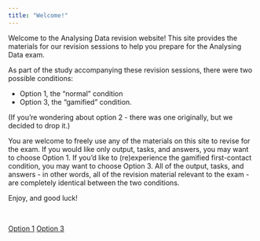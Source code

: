 ```yaml
---
title: "Welcome!"
---
```


Welcome to the Analysing Data revision website! This site provides the materials for our revision sessions to help you prepare for the Analysing Data exam.

As part of the study accompanying these revision sessions, there were two possible conditions:

- Option 1, the "normal" condition
- Option 3, the "gamified" condition.

(If you're wondering about option 2 - there was one originally, but we decided to drop it.)

You are welcome to freely use any of the materials on this site to revise for the exam. If you would like only output, tasks, and answers, you may want to choose Option 1. If you'd like to (re)experience the gamified first-contact condition, you may want to choose Option 3. All of the output, tasks, and answers - in other words, all of the revision material relevant to the exam - are completely identical between the two conditions.

Enjoy, and good luck!

\ 

::: button-container
<a href="https://and-rev.netlify.app/opt1/wyg1" class="button left">Option 1</a> <a href="https://and-rev.netlify.app/opt3/wyg3" class="button right">Option 3</a>
:::

<!-- Option 2 button (removed) -->
<!-- <a href="https://and-rev.netlify.app/opt2/wyg2" class="button center">Option 2</a> -->